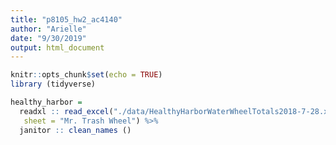 ```yaml
---
title: "p8105_hw2_ac4140"
author: "Arielle"
date: "9/30/2019"
output: html_document
---
```


```r
knitr::opts_chunk$set(echo = TRUE)
library (tidyverse)
```

```r
healthy_harbor =
  readxl :: read_excel("./data/HealthyHarborWaterWheelTotals2018-7-28.xlsx", 
   sheet = "Mr. Trash Wheel") %>% 
  janitor :: clean_names ()
```

